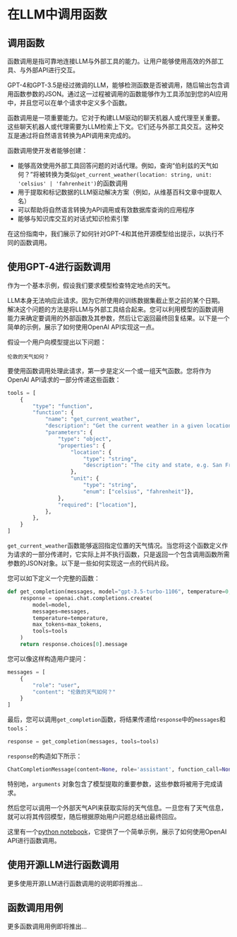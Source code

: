 # 在LLM中调用函数

## 调用函数

函数调用是指可靠地连接LLM与外部工具的能力。让用户能够使用高效的外部工具、与外部API进行交互。

GPT-4和GPT-3.5是经过微调的LLM，能够检测函数是否被调用，随后输出包含调用函数参数的JSON。通过这一过程被调用的函数能够作为工具添加到您的AI应用中，并且您可以在单个请求中定义多个函数。

函数调用是一项重要能力。它对于构建LLM驱动的聊天机器人或代理至关重要。这些聊天机器人或代理需要为LLM检索上下文。它们还与外部工具交互。这种交互是通过将自然语言转换为API调用来完成的。

函数调用使开发者能够创建：

- 能够高效使用外部工具回答问题的对话代理。例如，查询“伯利兹的天气如何？”将被转换为类似`get_current_weather(location: string, unit: 'celsius' | 'fahrenheit')`的函数调用
- 用于提取和标记数据的LLM驱动解决方案（例如，从维基百科文章中提取人名）
- 可以帮助将自然语言转换为API调用或有效数据库查询的应用程序
- 能够与知识库交互的对话式知识检索引擎

在这份指南中，我们展示了如何针对GPT-4和其他开源模型给出提示，以执行不同的函数调用。

## 使用GPT-4进行函数调用

作为一个基本示例，假设我们要求模型检查特定地点的天气。

LLM本身无法响应此请求。因为它所使用的训练数据集截止至之前的某个日期。解决这个问题的方法是将LLM与外部工具结合起来。您可以利用模型的函数调用能力来确定要调用的外部函数及其参数，然后让它返回最终回复结果。以下是一个简单的示例，展示了如何使用OpenAI API实现这一点。

假设一个用户向模型提出以下问题：

```
伦敦的天气如何？
```

要使用函数调用处理此请求，第一步是定义一个或一组天气函数。您将作为OpenAI API请求的一部分传递这些函数：

```python
tools = [
    {
        "type": "function",
        "function": {
            "name": "get_current_weather",
            "description": "Get the current weather in a given location",
            "parameters": {
                "type": "object",
                "properties": {
                    "location": {
                        "type": "string",
                        "description": "The city and state, e.g. San Francisco, CA",
                    },
                    "unit": {
                        "type": "string", 
                        "enum": ["celsius", "fahrenheit"]},
                },
                "required": ["location"],
            },
        },   
    }
]
```

`get_current_weather`函数能够返回指定位置的天气情况。当您将这个函数定义作为请求的一部分传递时，它实际上并不执行函数，只是返回一个包含调用函数所需参数的JSON对象。以下是一些如何实现这一点的代码片段。

您可以如下定义一个完整的函数：

```python
def get_completion(messages, model="gpt-3.5-turbo-1106", temperature=0, max_tokens=300, tools=None):
    response = openai.chat.completions.create(
        model=model,
        messages=messages,
        temperature=temperature,
        max_tokens=max_tokens,
        tools=tools
    )
    return response.choices[0].message
```

您可以像这样构造用户提问：
```python
messages = [
    {
        "role": "user",
        "content": "伦敦的天气如何？"
    }
]
```

最后，您可以调用`get_completion`函数，将结果传递给`response`中的`messages`和`tools`：

```python
response = get_completion(messages, tools=tools)
```

`response`的构造如下所示：

```python
ChatCompletionMessage(content=None, role='assistant', function_call=None, tool_calls=[ChatCompletionMessageToolCall(id='...', function=Function(arguments='{"location":"London","unit":"celsius"}', name='get_current_weather'), type='function')])
```

特别地，`arguments` 对象包含了模型提取的重要参数，这些参数将被用于完成请求。

然后您可以调用一个外部天气API来获取实际的天气信息。一旦您有了天气信息，就可以将其传回模型，随后根据原始用户问题总结出最终回应。

这里有一个[python notebook](https://github.com/dair-ai/Prompt-Engineering-Guide/blob/main/notebooks/pe-function-calling.ipynb)，它提供了一个简单示例，展示了如何使用OpenAI API进行函数调用。

## 使用开源LLM进行函数调用
更多使用开源LLM进行函数调用的说明即将推出...

## 函数调用用例
更多函数调用用例即将推出...
